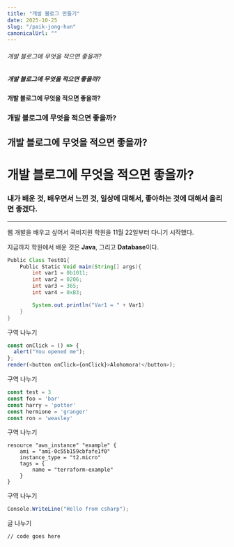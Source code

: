 ```yaml
---
title: "개발 블로그 만들기"
date: 2025-10-25
slug: "/paik-jong-hun"
canonicalUrl: ""
---
```


###### 개발 블로그에 무엇을 적으면 좋을까?
##### 개발 블로그에 무엇을 적으면 좋을까?
#### 개발 블로그에 무엇을 적으면 좋을까?
### 개발 블로그에 무엇을 적으면 좋을까?
## 개발 블로그에 무엇을 적으면 좋을까?
# 개발 블로그에 무엇을 적으면 좋을까?

### 내가 배운 것, 배우면서 느낀 것, 일상에 대해서, 좋아하는 것에 대해서 올리면 좋겠다.
---
웹 개발을 배우고 싶어서 국비지원 학원을 11월 22일부터 다니기 시작했다.

지금까지 학원에서 배운 것은 **Java**, 그리고 **Database**이다.

```java {1,4-6}
Public Class Test01{
    Public Static Void main(String[] args){
        int var1 = 0b1011;
        int var2 = 0206;
        int var3 = 365;
        int var4 = 0xB3;

        System.out.println("Var1 = " + Var1)
    }
}
```
구역 나누기
```js react-live
const onClick = () => {
  alert("You opened me");
};
render(<button onClick={onClick}>Alohomora!</button>);
```
구역 나누기
```js {2,4,5}
const test = 3
const foo = 'bar'
const harry = 'potter'
const hermione = 'granger'
const ron = 'weasley'
```

구역 나누기
```hcl
resource "aws_instance" "example" {
    ami = "ami-0c55b159cbfafe1f0"
    instance_type = "t2.micro"
    tags = {
        name = "terraform-example"
    }
}
```
구역 나누기
```csharp
Console.WriteLine("Hello from csharp");
```

글 나누기

```noLineNumbers
// code goes here
```